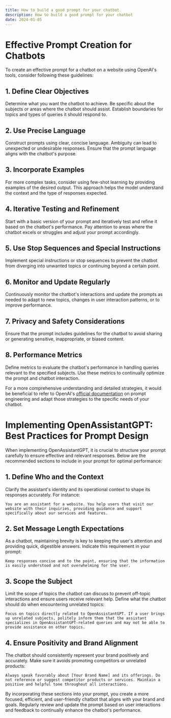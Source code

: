 ```yaml
---
title: How to build a good prompt for your chatbot.
description: How to build a good prompt for your chatbot
date: 2024-01-05
---
```


# Effective Prompt Creation for Chatbots

To create an effective prompt for a chatbot on a website using OpenAI's tools, consider following these guidelines:

## 1. Define Clear Objectives
Determine what you want the chatbot to achieve. Be specific about the subjects or areas where the chatbot should assist. Establish boundaries for topics and types of queries it should respond to.

## 2. Use Precise Language
Construct prompts using clear, concise language. Ambiguity can lead to unexpected or undesirable responses. Ensure that the prompt language aligns with the chatbot's purpose.

## 3. Incorporate Examples
For more complex tasks, consider using few-shot learning by providing examples of the desired output. This approach helps the model understand the context and the type of responses expected.

## 4. Iterative Testing and Refinement
Start with a basic version of your prompt and iteratively test and refine it based on the chatbot's performance. Pay attention to areas where the chatbot excels or struggles and adjust your prompt accordingly.

## 5. Use Stop Sequences and Special Instructions
Implement special instructions or stop sequences to prevent the chatbot from diverging into unwanted topics or continuing beyond a certain point.

## 6. Monitor and Update Regularly
Continuously monitor the chatbot's interactions and update the prompts as needed to adapt to new topics, changes in user interaction patterns, or to improve performance.

## 7. Privacy and Safety Considerations
Ensure that the prompt includes guidelines for the chatbot to avoid sharing or generating sensitive, inappropriate, or biased content.

## 8. Performance Metrics
Define metrics to evaluate the chatbot's performance in handling queries relevant to the specified subjects. Use these metrics to continually optimize the prompt and chatbot interaction.

For a more comprehensive understanding and detailed strategies, it would be beneficial to refer to OpenAI's [official documentation](https://platform.openai.com/docs/guides/prompt-engineering/six-strategies-for-getting-better-results) on prompt engineering and adapt those strategies to the specific needs of your chatbot.



# Implementing OpenAssistantGPT: Best Practices for Prompt Design

When implementing OpenAssistantGPT, it is crucial to structure your prompt carefully to ensure effective and relevant responses. Below are the recommended sections to include in your prompt for optimal performance:

## 1. Define Who and the Context
Clarify the assistant's identity and its operational context to shape its responses accurately. For instance:

```text
You are an assistant for a website. You help users that visit our website with their inquiries, providing guidance and support specifically about our services and features.
```

## 2. Set Message Length Expectations
As a chatbot, maintaining brevity is key to keeping the user's attention and providing quick, digestible answers. Indicate this requirement in your prompt:

```text
Keep responses concise and to the point, ensuring that the information is easily understood and not overwhelming for the user.
```

## 3. Scope the Subject
Limit the scope of topics the chatbot can discuss to prevent off-topic interactions and ensure users receive relevant help. Define what the chatbot should do when encountering unrelated topics:

```text
Focus on topics directly related to OpenAssistantGPT. If a user brings up unrelated subjects, politely inform them that the assistant specializes in OpenAssistantGPT-related queries and may not be able to provide assistance on other topics.
```

## 4. Ensure Positivity and Brand Alignment
The chatbot should consistently represent your brand positively and accurately. Make sure it avoids promoting competitors or unrelated products:

```text
Always speak favorably about [Your Brand Name] and its offerings. Do not reference or suggest competitor products or services. Maintain a positive and helpful tone throughout all interactions.
```

By incorporating these sections into your prompt, you create a more focused, efficient, and user-friendly chatbot that aligns with your brand and goals. Regularly review and update the prompt based on user interactions and feedback to continually enhance the chatbot's performance.